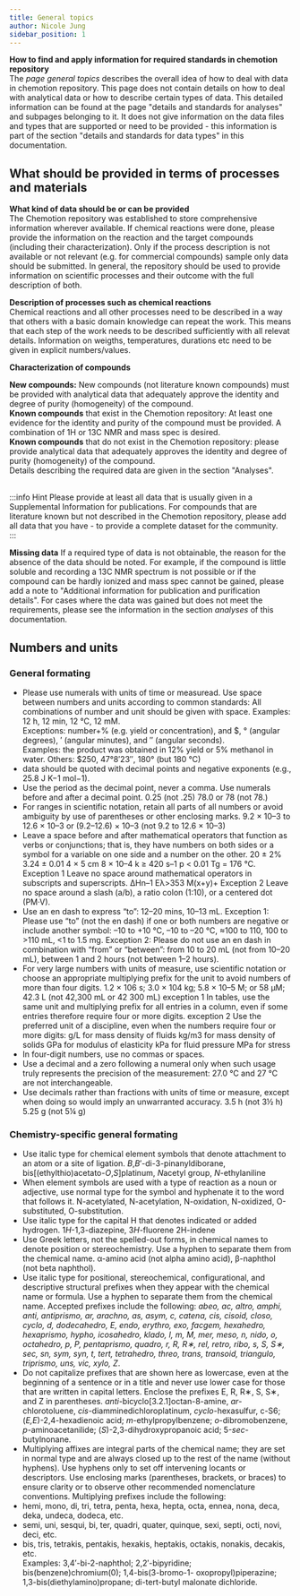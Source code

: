```yaml
---
title: General topics
author: Nicole Jung
sidebar_position: 1
---
```


**How to find and apply information for required standards in chemotion repository**<br />
The <i>page general topics</i> describes the overall idea of how to deal with data in chemotion repository. This page does not contain details on how to deal with analytical data or how to describe certain types of data. This detailed information can be found at the page "details and standards for analyses" and subpages belonging to it. It does not give information on the data files and types that are supported or need to be provided - this information is part of the section "details and standards for data types" in this documentation.

## What should be provided in terms of processes and materials

**What kind of data should be or can be provided**<br />
The Chemotion repository was established to store comprehensive information wherever available. If chemical reactions were done, please provide the information on the reaction and the target compounds (including their characterization). Only if the process description is not available or not relevant (e.g. for commercial compounds) sample only data should be submitted. In general, the repository should be used to provide information on scientific processes and their outcome with the full description of both. 

**Description of processes such as chemical reactions**<br />
Chemical reactions and all other processes need to be described in a way that others with a basic domain knowledge can repeat the work. This means that each step of the work needs to be described sufficiently with all relevat details. Information on weigths, temperatures, durations etc need to be given in explicit numbers/values. 

**Characterization of compounds**<br />

<b>New compounds:</b> New compounds (not literature known compounds) must be provided with analytical data that adequately approve the identity and degree of purity (homogeneity) of the compound. <br />
<b>Known compounds</b> that exist in the Chemotion repository: At least one evidence for the identity and purity of the compound must be provided. A combination of 1H or 13C NMR and mass spec is desired.<br />
<b>Known compounds</b> that do not exist in the Chemotion repository: please provide analytical data that adequately approves the identity and degree of purity (homogeneity) of the compound. <br />
Details describing the required data are given in the section "Analyses".<br /><br />

:::info Hint
Please provide at least all data that is usually given in a Supplemental Information for publications. For compounds that are literature known but not described in the Chemotion repository, please add all data that you have - to provide a complete dataset for the community.   
:::

**Missing data**
If a required type of data is not obtainable, the reason for the absence of the data should be noted. For example, if the compound is little soluble and recording a 13C NMR spectrum is not possible or if the compound can be hardly ionized and mass spec cannot be gained, please add a note to "Additional information for publication and purification details". For cases where the data was gained but does not meet the requirements, please see the information in the section <i>analyses</i> of this documentation. <br />

## Numbers and units
### General formating
- Please use numerals with units of time or measuread. Use space between numbers and units according to common standards: All combinations of number and unit should be given with space. Examples: 12 h, 12 min, 12 °C, 12 mM. <br />
Exceptions: number+% (e.g. yield or concentration), and $, ° (angular degrees), ′ (angular minutes), and ″ (angular seconds). <br />
Examples: the product was obtained in 12% yield or 5% methanol in water. Others: $250, 47°8′23″, 180° (but 180 °C) <br />
- data should be quoted with decimal points and negative exponents (e.g., 25.8 J K−1 mol−1). 
- Use the period as the decimal point, never a comma. Use numerals before and after a decimal point. 0.25 (not .25) 78.0 or 78 (not 78.)
- For ranges in scientific notation, retain all parts of all numbers or avoid ambiguity by use of parentheses or other enclosing marks. 9.2 × 10–3 to 12.6 × 10–3 or (9.2–12.6) × 10–3 (not 9.2 to 12.6 × 10–3)
- Leave a space before and after mathematical operators that function as verbs or conjunctions; that is, they have numbers on both sides or a symbol for a variable on one side and a number on the other. 20 ± 2% 3.24 ± 0.01 4 × 5 cm 8 × 10–4 k ≥ 420 s–1 p < 0.01 Tg = 176 °C. 
Exception 1 Leave no space around mathematical operators in subscripts and superscripts. ∆Hn–1 Eλ>353 M(x+y)+ 
Exception 2 Leave no space around a slash (a/b), a ratio colon (1:10), or a centered dot (PM·V).
- Use an en dash to express “to”: 12–20 mins, 10–13 mL.
Exception 1: Please use “to” (not the en dash) if one or both numbers are negative or include another symbol: –10 to +10 °C, –10 to –20 °C, ≈100 to 110, 100 to >110 mL, <1 to 1.5 mg. 
Exception 2: Please do not use an en dash in combination with “from” or “between”: from 10 to 20 mL (not from 10–20 mL), between 1 and 2 hours (not between 1–2 hours).
- For very large numbers with units of measure, use scientific notation or choose an appropriate multiplying prefix for the unit to avoid numbers of more than four digits. 1.2 × 106 s; 3.0 × 104 kg; 5.8 × 10–5 M; or 58 µM; 42.3 L (not 42,300 mL or 42 300 mL)
exception 1 In tables, use the same unit and multiplying prefix for all entries in a column, even if some entries therefore require four or more digits. 
exception 2 Use the preferred unit of a discipline, even when the numbers require four or more digits: g/L for mass density of fluids kg/m3 for mass density of solids GPa for modulus of elasticity kPa for fluid pressure MPa for stress
- In four-digit numbers, use no commas or spaces.
- Use a decimal and a zero following a numeral only when such usage truly represents the precision of the measurement: 27.0 °C and 27 °C are not interchangeable.
- Use decimals rather than fractions with units of time or measure, except when doing so would imply an unwarranted accuracy. 3.5 h (not 3½ h) 5.25 g (not 5¼ g)

### Chemistry-specific general formating
- Use italic type for chemical element symbols that denote attachment to an atom or a site of ligation. <i>B</i>,<i>B</i>′-di-3-pinanyldiborane, bis[(ethylthio)acetato-<i>O</i>,<i>S</i>]platinum, <i>N</i>acetyl group, <i>N</i>-ethylaniline
- When element symbols are used with a type of reaction as a noun or adjective, use normal type for the symbol and hyphenate it to the word that follows it. N-acetylated, N-acetylation, N-oxidation, N-oxidized, O-substituted, O-substitution.
- Use italic type for the capital H that denotes indicated or added hydrogen. 1<i>H</i>-1,3-diazepine, 3<i>H</i>-fluorene 2H-indene
- Use Greek letters, not the spelled-out forms, in chemical names to denote position or stereochemistry. Use a hyphen to separate them from the chemical name. α-amino acid (not alpha amino acid), β-naphthol (not beta naphthol).
- Use italic type for positional, stereochemical, configurational, and descriptive structural prefixes when they appear with the chemical name or formula. Use a hyphen to separate them from the chemical name. Accepted prefixes include the following: <i>abeo, ac, altro, amphi, anti, antiprismo, ar, arachno, as, asym, c, catena, cis, cisoid, closo, cyclo, d, dodecahedro, E, endo, erythro, exo, facgem, hexahedro, hexaprismo, hypho, icosahedro, klado, l, m, M, mer, meso, n, nido, o, octahedro, p, P, pentaprismo, quadro, r, R, R∗, rel, retro, ribo, s, S, S∗, sec, sn, sym, syn, t, tert, tetrahedro, threo, trans, transoid, triangulo, triprismo, uns, vic, xylo, Z</i>.
- Do not capitalize prefixes that are shown here as lowercase, even at the beginning of a sentence or in a title and never use lower case for those that are written in capital letters. Enclose the prefixes E, R, R∗, S, S∗, and Z in parentheses. <i>anti</i>-bicyclo[3.2.1]octan-8-amine, <i>ar</i>-chlorotoluene, <i>cis</i>-diamminedichloroplatinum, <i>cyclo</i>-hexasulfur, c-S6; (<i>E,E</i>)-2,4-hexadienoic acid; <i>m</i>-ethylpropylbenzene; <i>o</i>-dibromobenzene, <i>p</i>-aminoacetanilide; (<i>S</i>)-2,3-dihydroxypropanoic acid; 5-<i>sec</i>-butylnonane.
- Multiplying affixes are integral parts of the chemical name; they are set in normal type and are always closed up to the rest of the name (without hyphens). Use hyphens only to set off intervening locants or descriptors. Use enclosing marks (parentheses, brackets, or braces) to ensure clarity or to observe other recommended nomenclature conventions. Multiplying prefixes include the following: 
- hemi, mono, di, tri, tetra, penta, hexa, hepta, octa, ennea, nona, deca, deka, undeca, dodeca, etc. 
- semi, uni, sesqui, bi, ter, quadri, quater, quinque, sexi, septi, octi, novi, deci, etc. 
- bis, tris, tetrakis, pentakis, hexakis, heptakis, octakis, nonakis, decakis, etc. <br />
Examples: 3,4′-bi-2-naphthol; 2,2′-bipyridine; bis(benzene)chromium(0); 1,4-bis(3-bromo-1- oxopropyl)piperazine; 1,3-bis(diethylamino)propane; di-tert-butyl malonate dichloride.


